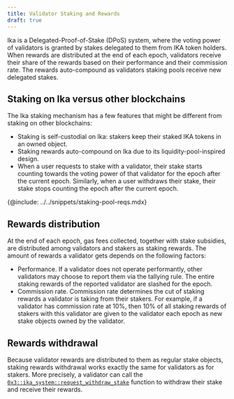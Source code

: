 ```yaml
---
title: Validator Staking and Rewards
draft: true
---
```


Ika is a Delegated-Proof-of-Stake (DPoS) system, where the voting power of validators is granted by stakes delegated to them from IKA token holders. When rewards are distributed at the end of each epoch, validators receive their share of the rewards based on their performance and their commission rate. The rewards auto-compound as validators staking pools receive new delegated stakes.

## Staking on Ika versus other blockchains

The Ika staking mechanism has a few features that might be different from staking on other blockchains:

- Staking is self-custodial on Ika: stakers keep their staked IKA tokens in an owned object.
- Staking rewards auto-compound on Ika due to its liquidity-pool-inspired design.
- When a user requests to stake with a validator, their stake starts counting towards the voting power of that validator for the epoch after the current epoch. Similarly, when a user withdraws their stake, their stake stops counting the epoch after the current epoch.

{@include: ../../snippets/staking-pool-reqs.mdx}

## Rewards distribution

At the end of each epoch, gas fees collected, together with stake subsidies, are distributed among validators and stakers as staking rewards. The amount of rewards a validator gets depends on the following factors:

- Performance. If a validator does not operate performantly, other validators may choose to report them via the tallying rule. The entire staking rewards of the reported validator are slashed for the epoch.
- Commission rate. Commission rate determines the cut of staking rewards a validator is taking from their stakers. For example, if a validator has commission rate at 10%, then 10% of all staking rewards of stakers with this validator are given to the validator each epoch as new stake objects owned by the validator.

## Rewards withdrawal

Because validator rewards are distributed to them as regular stake objects, staking rewards withdrawal works exactly the same for validators as for stakers. More precisely, a validator can call the  [`0x3::ika_system::request_withdraw_stake`](https://github.com/MystenLabs/sui/blob/6234ae2cc8137f3a2a34cd0aa1ac4fd5f31260e2/crates/ika-framework/packages/ika-system/sources/ika_system.move#L272) function to withdraw their stake and receive their rewards.

